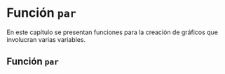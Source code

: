 # Función `par`

En este capítulo se presentan funciones para la creación de gráficos que involucran varias variables.

## Función `par` \index{par}

